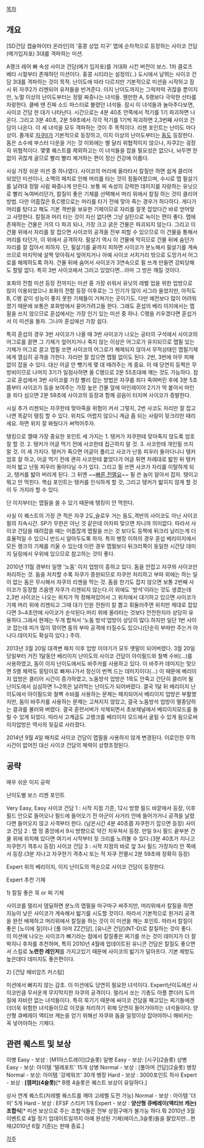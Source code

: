 [[목차]]

== 개요 ==
[SD건담 캡슐파이터 온라인]의 '홍콩 상업 지구' 맵에 순차적으로 등장하는 사이코 건담(메가입자포) 3대를 격파하는 미션.

A랭크 레어 빠 속성 사이코 건담(메가 입자포)를 거대화 시킨 버전이 보스. 1차 클로즈 베타 시절부터 존재하던 미션이다. 홍콩 시티라는 설정의(..) 도시에서 날뛰는 사이코 건담 3대를 격파하는 것이 목적. 난이도에 따라 다르지만 기본적으로 미션을 시작하고 잠시 뒤 자쿠2가 리젠되어 유저들을 반겨준다. 이지 난이도까지는 그럭저럭 귀찮을 뿐이지만, 노멀 이상의 난이도부터는 정말 짜증나는 녀석들. 웬만한 A, S랭보다 극악한 선타를 자랑한다. 클베 땐 진짜 소드 마스터로 불렸던 녀석들. 잠시 이 녀석들과 놀아주다보면, 사이코 건담 한 대가 나타난다. 시간으로는 4분 40초 안쪽에서 적기를 1기 파괴하면 나온다. 그리고 3분 40초, 2분 59초에서 각각 적기를 1기씩 파괴하면 2,3번째 사이코 건담이 나온다. 이 세 녀석을 모두 격파하는 것이 주 목적이다. 리젠 포인트는 난이도 마다 상이. 졸개로 [[자쿠II]]가 기본적으로 등장하고, 이지 이상의 난이도부터는 [[돔]]도 등장한다. 돔은 소수에 부스터 다운을 거는 것 이외에는 별 달리 위협적이지 않으나, 자쿠2는 굉장히 위협적이다. 몇몇 퀘스트를 제외하고는 이 녀석들을 잡을 필요성은 없으나, 놔두면 한 없이 귀찮게 굴므로 빨리 빨리 제거하는 편이 정신 건강에 이롭다.

사실 가장 쉬운 미션 중 하나였다. 사이코의 머리에 올라타서 칼질만 하면 쉽게 클리어 되었던 미션이나, 소맥의 패치로 인해 머리를 타는 것이 힘들어졌으며, 수시로 맵 필살기를 날려대 정말 사람 짜증나게 만든다. 보통 찌 속성의 강력한 데미지를 자랑하는 유닛으로 빨리 녹여버리던가, 칼질이 좋은 기체를 선택해서 머리 위에서 칼질 하는 것이 클리어 방법. 다만 어줍잖은 B,C랭으로는 머리를 타기 전에 맞아 죽는 경우가 허다하다. 게다가 머리를 탔다고 해도 기본 격반을 보유한 기체이므로 자리를 잘못 잡았다간 바로 얻어맞고 사망한다. 칼질과 머리 타는 것이 자신 없다면 그냥 실탄으로 녹이는 편이 좋다. 맵에 존재하는 건물은 거의 다 파괴 되나, 가장 크고 굵은 건물은 파괴되지 않는다. 그리고 이 건물 위에서 자리를 잘 잡으면 사이코의 공격을 전부 피할 수 있으므로 이 건물을 통해서 머리를 타던가, 이 위에서 공격하자. 필살기 역시 이 건물에 막히므로 건물 뒤에 숨던가 자리를 잘 잡아서 피하자. 단, 필살기를 끝까지 피하면 사이코가 분노해서 필살기를 계속 쓰므로 마지막에 살짝 맞아줘서 엎어지거나 아예 사이코 서치거리 밖으로 도망가서 어그로를 해제하도록 하자. 건물 뒤에 숨어서 사이코가 3연속으로 필 쓰게 만들면 강퇴당해도 할말 없다. 특히 3번 사이코에서 그러고 있었다면...아마 그 방은 깨질 것이다.

포화의 전함 미션 등장 전까지는 미션 중 가장 쉬워서 유닛의 레벨 업을 위한 업방으로 많이 이용되었으나 포화의 전함 등장 이후로는 그 인기가 많이 사그라 들었지만, 아직도 B, C랭 같이 성능이 좋지 못한 기체들이 거쳐가는 곳이기도. 다만 예전보다 많이 어려워졌기 때문에 보통은 포화방에서 묻어가려고들 한다. 그래도 훈섭의 베리 이지에서는 맵 필을 쓰지 않으므로 훈섭에서는 가장 인기 있는 미션 중 하나. C랭을 키우겠다면 훈섭가서 이 미션을 돌자. 그나마 훈섭에선 가장 쉽다.

특히 훈섭의 경우 3번 사이코가 나올 때 3번 사이코가 나오는 공터의 구석에서 사이코의 어그로를 끌면 그 기체가 엎어지거나 죽지 않는 이상은 어그로가 유지되므로 맵필 있는 기체가 어그로 끌고 맵필 쏘면 사이코의 어그로가 해제되지 않아서 무적상태인 맵필기체에게 열심히 공격을 가한다. 자리만 잘 잡으면 맵필 없이도 된다. 2번, 3번에 아무 피해 없이 잡을 수 있다. 대신 어글 안 뺏기게 몇 대 때려주는 게 중요. 이 때 당연히 등짝은 무방비이므로 나머지 3기가 일점사하면 올 C랭으로 2분 55초대에 깨는 것도 가능하다. 참고로 훈섭에서 3번 사이코를 가장 빨리 잡는 방법은 자쿠를 죄다 죽여버린 후에 3분 5초쯤부터 사이코가 등을 보여주는 가장 높은 건물 앞에 마인레이어 2기가 딱 붙어서 마인을 죄다 심으면 2분 59초에 사이코의 등장과 함께 굉음이 터지며 사이코가 증발한다.

시실 추가 리젠되는 자쿠한테 맞아죽을 위험이 커서 그렇지, 2번 사코도 자리만 잘 잡고 나면 똑같이 탱킹 할 수 있다. 위치도 어렵지 않으니 계급 좀 되는 사람이 뒷크리만 때리세요. 하면 위치 잘 봐뒀다가 써먹어주자.

탱킹으로 깰때 가장 중요한 포인트 세 가지는 1. 탱커가 자쿠한테 맞아죽지 않도록 엄호 잘 할 것. 2. 탱커가 어글 먹기 전에 사코한테 접근하지 말 것. 3. 사코한테 개인필 쓰지 말 것. 이 세 가지다. 탱커가 죽으면 어글이 풀리고 사코가 난동 피우러 돌아다니니 탱커 엄호 잘 하고, 어글 먹기 전에 괜히 사코한테 붙었다가 어글 튀면 차례대로 밟힌 뒤 탱커마저 밟고 난동 피우러 돌아다닐 수가 있다. 그리고 필 쓰면 사코가 자리를 이탈하게 되고, 탱커를 밟아 버리게 된다. 그 뒤엔 ~~[[빠른 전멸]]요~~ 필 쓴 놈이 알아서 잡자. 탱이고 뭐고 안 먹힌다. 핵심 포인트는 탱커를 인식하게 할 것, 그리고 탱커가 밟히지 않게 할 것 이 두 가지라 할 수 있다.

단 이지부터는 맵필을 쓸 수 있기 때문에 탱킹이 안 먹힌다.

사실 이 퀘스트의 가장 큰 적은 자쿠 2도,슬로우 거는 돔도,격반의 사이코도 아닌
사이코 필의 지속시간. SP가 무한은 아닌 것 같은데 어차피 맞으면 차니까 의미없다. 따라서 사이코 건담을 때려잡을 때는 어줍잖게 맵필을 쓰는 것 보다도 등짝에 뒤크리 날리는게 더 효율적일 수 있으니 반드시 알아두도록 하자. 특히 병장 이하의 경우 훈섭 베리이지에서 모든 랭크의 기체를 키울 수 있는데 이런 경우 맵필보다 뒤크리쪽이 동일한 시간당 데미지 딜링에서 우위에 있으므로 참고하는 것이 좋다.

2010년 11월 경부터 일명 '노돔' 이지 업방이 흥하고 있다. 돔을 안잡고 자쿠와 사이코만 처리하는 것. 돔을 처치할 수록 자쿠가 증원되므로 자쿠만 처리하고 부따 외에는 하는 일이 없는 돔은 무시해서 자쿠의 리젠을 막는 것. 돔을 한기도 잡지 않으면 보통 2번째 사이코가 등장할 즈음엔 자쿠가 리젠되지 않는다.이 외에도 '방석'이라는 것도 생겼는데 2,3번 사이코는 나오는 위치가 딱 정해져있어서 그 위치에서 대기하고 있으면 사이코가 기체 머리 위에 리젠되고 그때 대기 인원 전원이 칼 뽑고 휘둘러주면 위치만 제대로 잡았다면 3~4초안에 사이코가 순삭된다.머리 위에 올라타는 것보다 안전한지라 상당히 유용하다.그래서 현재는 두개 합쳐서 '노돔 방석'업방이 상당히 많다.하지만 일단 1번 사이코 잡는데 피가 많이 깎이면 돔의 부따 공격에 터질수도 있으니(단순히 부따만 주는거 아니다.데미지도 확실히 있다.) 주의.

2013년 3월 20일 대격변 패치 이후 업방 이야기가 모두 옛말이 되어버렸다.
3월 20일 당일부터 거진 1달동안 베리이지 난이도의 사이코 건담이 아이필드와 철벽 수비(...)를 사용하였고, 돔이 이지 난이도에서도 바주카를 사용하고 있다. 이 바주카 데미지는 맞으면 S랭 체력도 뭉텅이로 빠져나가서 정신이 번쩍 드는 데미지이다(...) 이 때문에 베리이지 업방은 클리어 시간이 증가하였고, 노돔방석 업방은 1목도 안죽고 간단히 클리어 될 난이도에서 심심하면 1~2목은 날려먹는 난이도가 되어버렸다.
결국 1달 뒤 베리이지 난이도에서 아이필드와 철벽 수비를 사용하는 문제는 패치되어서 베리이지 업방은 부활했지만, 돔이 바주카를 사용하는 문제는 고쳐지지 않았고, 결국 노돔방석 업방이 멸종당하는 결과를 불러와 버렸다.
결국 훈련서버가 삭제되면서 초보채널에서 베리이지모드를 돌릴 수 있게 되었다. 따라서 고계급도 고랭크를 베리이지 모드에서 굴릴 수 있게 됨으로써 이지업방은 역사의 뒷길로 사라졌다.

2014년 9월 4일 패치로 사이코 건담이 맵필을 사용하지 않게 변경된다. 이로인한 무적시간이 없어진 대신 사이코 건담의 체력이 상향조정된다.
== 공략 ==
{{{#!html
 <object width="500" height="350"><param name="movie" value="http://www.youtube.com/v/_EiQ0MgsAs8&hl=ko_KR&feature=player_embedded&version=3"></param><param name="allowFullScreen" value="true"></param><param name="allowScriptAccess" value="always"></param><embed src="http://www.youtube.com/v/_EiQ0MgsAs8&hl=ko_KR&feature=player_embedded&version=3" type="application/x-shockwave-flash" allowfullscreen="true" allowScriptAccess="always" width="500" height="350"></embed></object>
}}}
매우 쉬운 이지 공략 


난이도별 보스 리젠 포인트 

Very Easy, Easy
사이코 건담 1 : 시작 지점 기준, 12시 방향 필드 바깥에서 등장, 이후 필드 안으로 들어오나 필드에 들어오기 전 아군이 사거리 안에 들어가거나 공격을 날렸다면 들어오지 않고 사격부터 한다. (남은시간 4분 40초쯤 자쿠한기 잡으면 등장)
사이코 건담 2 : 맵 정 중앙에서 9시 방향으로 약간 치우쳐서 등장. 만일 9시 필드 끝부분 건물 위에 위치해 있다면 여기서 시작부터 뒷 크리를 노려볼 수 있다.(3분 40초가 지나고 자쿠한기 격추시 등장)
사이코 건담 3 : 시작 지점의 바로 앞 3시 필드 가장자리 안 쪽에서 등장.(3분 지나고 자쿠한기 격추시 또는 적 자쿠 전멸시 2분 59초에 정확히 등장)

Expert
위의 베리이지, 이지 난이도의 역순으로 사이코 건담이 등장한다.

Expert 추천 기체

1) 칼질 좋은 묵 or 찌 기체

사이코를 멀리서 뎀딜하면 분노의 맵필을 마구마구 써주지만, 머리위에서 칼질을 하면 지능이 낮은 사이코가 계속해서 밟기를 시도할 것이다. 따라서 기본적으로 원거리 공격을 완전 배제하고 머리위에서 칼질을 하는 것이 이 미션을 깨는 포인트. 따라서 칼질이 좋은 [노이에 질]이나 [풀 아머 ZZ건담], [유니콘 건담](NT-D)로 칼질하는 것이 좋다. 이 미션에 나오는 사이코가 빠기라는 점에서 칼질좋은 찌기를 쓰는 것이 데미지가 더 잘 박히니 후자를 추천하며, 특히 2010년 4월에 업데이트된 유니콘 건담은 칼질도 좋으면서 스킬로 '''노련한 레인저'''를 가지고있기 때문에 사이코의 밟기가 덜아프다. 기본 체방도 높은데다 데미지도 좋은편이다.

2) [건담 헤비암즈 커스텀]

미션에서 빠지지 않는 감초. 이 미션에도 당연히 필요한 녀석이다. Expert난이도에선 사이코만큼 무서운게 무지막지한 자쿠의 공격이다. 멀리서 쏘는 기총도 아플 뿐더러 도끼질에 자비란 없는 녀석들이다. 특히 묵기기 때문에 싸이코 건담을 패고있는 찌기들에겐 더더욱 위험한 녀석들이므로 이것을 처리하기 위해 당연히 들어가야하는 녀석들이다. 양산형 큐베레이 액티브 캐논을 얻기 위해선 자쿠와 돔을 일정이상 잡아야하니 해비커는 꼭 넣어야하는 기체다.



== 관련 퀘스트 및 보상 ==
이병 Easy - 보상 : [M1아스트레이](2슬롯)
일병 Easy - 보상: [시구](2슬롯)
상병 Easy - 보상: 아이템 '텔레포트' 15개
상병 Normal - 보상 : [풀아머 건담](2슬롯)
병장 Normal - 보상: 아이템 '강제워프' 30개
병장 Hard - 보상 : 3000포인트
하사 Expert - 보상 : '''[캠퍼](4슬롯)'''[* B랭 4슬롯은 퀘스트 보상이 유일하다.]

상사 연계 퀘스트(저레벨 퀘스트를 깨야 고레벨 도전 가능)
Normal - 보상 : 아이템 '더미' 5개
Hard - 보상 : EFSF 스티커 1개
Expert - 보상 : '''양산형 큐베레이(액티브 캐논) 조합식'''[* 미션 보상으로 주는 조합식들은 전부 상점구매가 불가능 하다.뭐 2010년 3월 이벤트로 4월 정기 업데이트일까지 아예 완성된 기체(에이스,3슬롯)들을 팔았지만...현재(2010년 6월 기준)는 판매 종료.]

[[각주]]
